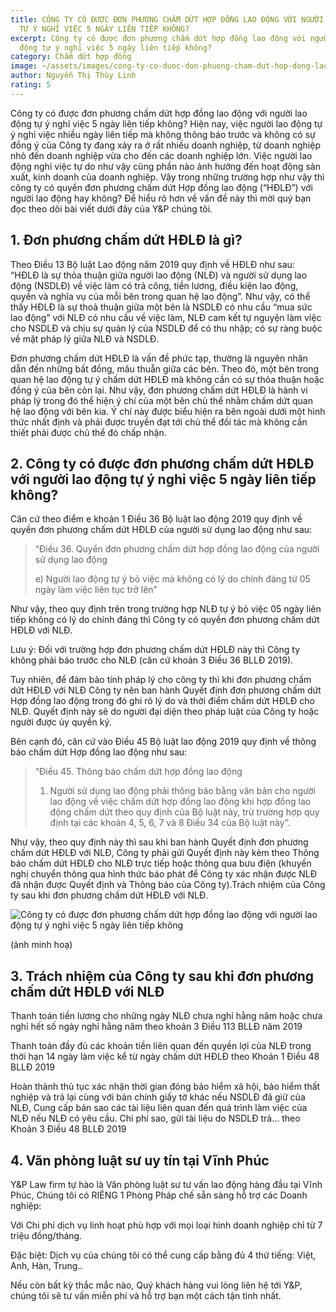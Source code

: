 ```yaml
---
title: CÔNG TY CÓ ĐƯỢC ĐƠN PHƯƠNG CHẤM DỨT HỢP ĐỒNG LAO ĐỘNG VỚI NGƯỜI LAO ĐỘNG
  TỰ Ý NGHỈ VIỆC 5 NGÀY LIÊN TIẾP KHÔNG?
excerpt: Công ty có được đơn phương chấm dứt hợp đồng lao động với người lao
  động tự ý nghỉ việc 5 ngày liên tiếp không?
category: Chấm dứt hợp đồng
image: ~/assets/images/cong-ty-co-duoc-don-phuong-cham-dut-hop-dong-lao-dong-voi-nguoi-lao-dong-tu-y-nghi-viec-5-ngay-lien-tiep-khong.jpg
author: Nguyễn Thị Thùy Linh
rating: 5
---
```

Công ty có được đơn phương chấm dứt hợp đồng lao động với người lao động tự ý nghỉ việc 5 ngày liên tiếp không? Hiện nay, việc người lao động tự ý nghỉ việc nhiều ngày liên tiếp mà không thông báo trước và không có sự đồng ý của Công ty đang xảy ra ở rất nhiều doanh nghiệp, từ doanh nghiệp nhỏ đến doanh nghiệp vừa cho đến các doanh nghiệp lớn. Việc người lao động nghỉ việc tự do như vậy cũng phần nào ảnh hưởng đến hoạt động sản xuất, kinh doanh của doanh nghiệp. Vậy trong những trường hợp như vậy thì công ty có quyền đơn phương chấm dứt Hợp đồng lao động (“HĐLĐ”) với người lao động hay không? Để hiểu rõ hơn về vấn đề này thì mời quý bạn đọc theo dõi bài viết dưới đây của Y&P chúng tôi.

## 1. Đơn phương chấm dứt HĐLĐ là gì?

Theo Điều 13 Bộ luật Lao động năm 2019 quy định về HĐLĐ như sau: “HĐLĐ là sự thỏa thuận giữa người lao động (NLĐ) và người sử dụng lao động (NSDLĐ) về việc làm có trả công, tiền lương, điều kiện lao động, quyền và nghĩa vụ của mỗi bên trong quan hệ lao động”. Như vậy, có thể thấy HĐLĐ là sự thoả thuận giữa một bên là NSDLĐ có nhu cầu “mua sức lao động” với NLĐ có nhu cầu về việc làm, NLĐ cam kết tự nguyện làm việc cho NSDLĐ và chịu sự quản lý của NSDLĐ để có thu nhập; có sự ràng buộc về mặt pháp lý giữa NLĐ và NSDLĐ.

Đơn phương chấm dứt HĐLĐ là vấn đề phức tạp, thường là nguyên nhân dẫn đến những bất đồng, mâu thuẫn giữa các bên. Theo đó, một bên trong quan hệ lao động tự ý chấm dứt HĐLĐ mà không cần có sự thỏa thuận hoặc đồng ý của bên còn lại. Như vậy, đơn phương chấm dứt HĐLĐ là hành vi pháp lý trong đó thể hiện ý chí của một bên chủ thể nhằm chấm dứt quan hệ lao động với bên kia. Ý chí này được biểu hiện ra bên ngoài dưới một hình thức nhất định và phải được truyền đạt tới chủ thể đối tác mà không cần thiết phải được chủ thể đó chấp nhận.

## 2. Công ty có được đơn phương chấm dứt HĐLĐ với người lao động tự ý nghỉ việc 5 ngày liên tiếp không?

Căn cứ theo điểm e khoản 1 Điều 36 Bộ luật lao động 2019 quy định về quyền đơn phương chấm dứt HĐLĐ của người sử dụng lao động như sau:

> “Điều 36. Quyền đơn phương chấm dứt hợp đồng lao động của người sử dụng lao động
>
> e) Người lao động tự ý bỏ việc mà không có lý do chính đáng từ 05 ngày làm việc liên tục trở lên”

Như vậy, theo quy định trên trong trường hợp NLĐ tự ý bỏ việc 05 ngày liên tiếp không có lý do chính đáng thì Công ty có quyền đơn phương chấm dứt HĐLĐ với NLĐ.

Lưu ý: Đối với trường hợp đơn phương chấm dứt HĐLĐ này thì Công ty không phải báo trước cho NLĐ (căn cứ khoản 3 Điều 36 BLLĐ 2019).

Tuy nhiên, để đảm bảo tính pháp lý cho công ty thì khi đơn phương chấm dứt HĐLĐ với NLĐ Công ty nên ban hành Quyết định đơn phương chấm dứt Hợp đồng lao động trong đó ghi rõ lý do và thời điểm chấm dứt HĐLĐ cho NLĐ. Quyết định này sẽ do người đại diện theo pháp luật của Công ty hoặc người được ủy quyền ký.

Bên cạnh đó, căn cứ vào Điều 45 Bộ luật lao động 2019 quy định về thông báo chấm dứt Hợp đồng lao động như sau:

> “Điều 45. Thông báo chấm dứt hợp đồng lao động
>
> 1. Người sử dụng lao động phải thông báo bằng văn bản cho người lao động về việc chấm dứt hợp đồng lao động khi hợp đồng lao động chấm dứt theo quy định của Bộ luật này, trừ trường hợp quy định tại các khoản 4, 5, 6, 7 và 8 Điều 34 của Bộ luật này”.

Như vậy, theo quy định này thì sau khi ban hành Quyết định đơn phương chấm dứt HĐLĐ với NLĐ, Công ty phải gửi Quyết định này kèm theo Thông báo chấm dứt HĐLĐ cho NLĐ trực tiếp hoặc thông qua bưu điện (khuyến nghị chuyển thông qua hình thức báo phát để Công ty xác nhận được NLĐ đã nhận được Quyết định và Thông báo của Công ty).Trách nhiệm của Công ty sau khi đơn phương chấm dứt HĐLĐ với NLĐ.

![Công ty có được đơn phương chấm dứt hợp đồng lao động với người lao động tự ý nghỉ việc 5 ngày liên tiếp không](~/assets/images/cong-ty-co-duoc-don-phuong-cham-dut-hop-dong-lao-dong-voi-nguoi-lao-dong-tu-y-nghi-viec-5-ngay-lien-tiep-khong.webp "Công ty có được đơn phương chấm dứt hợp đồng lao động với người lao động tự ý nghỉ việc 5 ngày liên tiếp không")

(ảnh minh hoạ)

## 3. Trách nhiệm của Công ty sau khi đơn phương chấm dứt HĐLĐ với NLĐ

Thanh toán tiền lương cho những ngày NLĐ chưa nghỉ hằng năm hoặc chưa nghỉ hết số ngày nghỉ hằng năm theo khoản 3 Điều 113 BLLĐ năm 2019

Thanh toán đầy đủ các khoản tiền liên quan đến quyền lợi của NLĐ trong thời hạn 14 ngày làm việc kể từ ngày chấm dứt HĐLĐ theo  Khoản 1 Điều 48 BLLĐ 2019

Hoàn thành thủ tục xác nhận thời gian đóng bảo hiểm xã hội, bảo hiểm thất nghiệp và trả lại cùng với bản chính giấy tờ khác nếu NSDLĐ đã giữ của NLĐ, Cung cấp bản sao các tài liệu liên quan đến quá trình làm việc của NLĐ nếu NLĐ có yêu cầu. Chi phí sao, gửi tài liệu do NSDLĐ trả… theo Khoản 3 Điều 48 BLLĐ 2019

## 4. Văn phòng luật sư uy tín tại Vĩnh Phúc

Y&P Law firm tự hào là Văn phòng luật sư tư vấn lao động hàng đầu tại Vĩnh Phúc, Chúng tôi có RIÊNG 1 Phòng Pháp chế sẵn sàng hỗ trợ các Doanh nghiệp:

Với Chi phí dịch vụ linh hoạt phù hợp với mọi loại hình doanh nghiệp chỉ từ 7 triệu đồng/tháng.

Đặc biệt: Dịch vụ của chúng tôi có thể cung cấp bằng đủ 4 thứ tiếng: Việt, Anh, Hàn, Trung..

Nếu còn bất kỳ thắc mắc nào, Quý khách hàng vui lòng liên hệ tới Y&P, chúng tôi sẽ tư vấn miễn phí và hỗ trợ bạn một cách tận tình nhất.
